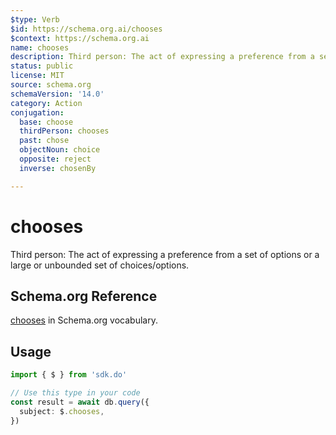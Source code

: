 ```yaml
---
$type: Verb
$id: https://schema.org.ai/chooses
$context: https://schema.org.ai
name: chooses
description: Third person: The act of expressing a preference from a set of options or a large or unbounded set of choices/options.
status: public
license: MIT
source: schema.org
schemaVersion: '14.0'
category: Action
conjugation:
  base: choose
  thirdPerson: chooses
  past: chose
  objectNoun: choice
  opposite: reject
  inverse: chosenBy

---
```


# chooses

Third person: The act of expressing a preference from a set of options or a large or unbounded set of choices/options.

## Schema.org Reference

[chooses](https://schema.org/ChooseAction) in Schema.org vocabulary.

## Usage

```typescript
import { $ } from 'sdk.do'

// Use this type in your code
const result = await db.query({
  subject: $.chooses,
})
```

